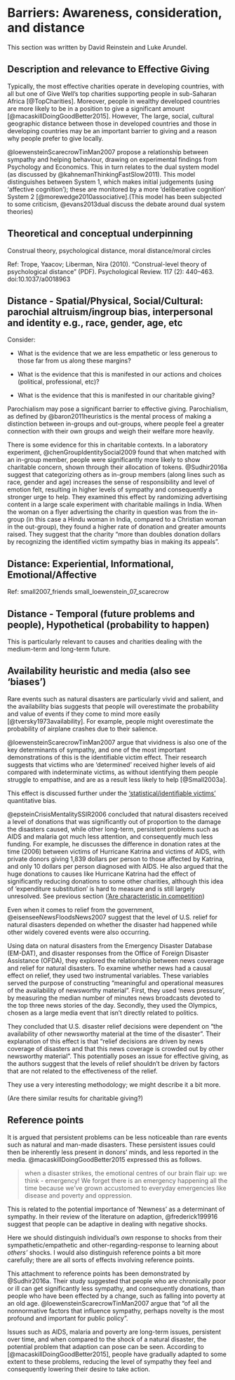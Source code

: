 # Barriers: Awareness, consideration, and distance {#aware-distance}

<div class="marginnote">
This section was written by David Reinstein and Luke Arundel.
</div>
 
## Description and relevance to Effective Giving

Typically, the most effective charities operate in developing countries, with all but one of Give Well's top charities supporting people in sub-Saharan Africa [@TopCharities]. Moreover, people in wealthy developed countries are more likely to be in a position to give a significant amount [@macaskillDoingGoodBetter2015]. However, The large, social,  cultural geographic distance between those in developed countries and those in developing countries may be an important barrier to giving  and a reason why people prefer to give locally. 

@loewensteinScarecrowTinMan2007 propose a relationship between sympathy and helping behaviour, drawing on experimental findings from Psychology and Economics. This in turn relates to the dual system model (as discussed by @kahnemanThinkingFastSlow2011). This model distinguishes between System 1, which makes initial judgements (using 'affective cognition'); these are monitored by a more 'deliberative cognition' System 2 [@morewedge2010associative].(This model has been subjected to some criticism, @evans2013dual discuss the debate around dual system theories)

<!-- @LA: this psychological model is widely known but also widely criticised model; we need to either mention it briefly with a link to some papers surveying it, or discuss it more carefully. Perhaps you can draw (and quote) some language from my paper with Robin Bergh, or others in this literature -->

## Theoretical and conceptual underpinning

Construal theory,  psychological distance,  moral distance/moral circles

<div class="marginnote">
Ref: Trope, Yaacov; Liberman, Nira (2010). "Construal-level theory of psychological distance" (PDF). Psychological Review. 117 (2): 440–463. doi:10.1037/a0018963
</div>

<!-- ?cuddy\_ea\_2007 (Sudhir ea, \'16) -->

## Distance - Spatial/Physical, Social/Cultural: parochial altruism/ingroup bias,  interpersonal and identity e.g., race, gender, age, etc

Consider: 

- What is the evidence that we are less empathetic or less generous to those far from us along these margins?

- What is the evidence that this is manifested in our actions and choices (political, professional, etc)?

-  What is the evidence that this is manifested in our charitable giving? 

Parochialism may pose a significant barrier to effective giving. Parochialism, as defined by @baron2011heuristics is the mental process of making a distinction between in-groups and out-groups, where people feel a greater connection with their own groups and weigh their welfare more heavily.

There is some evidence for this in charitable contexts. In a laboratory experiment, @chenGroupIdentitySocial2009 found that when matched with an in-group member, people were significantly more likely to show charitable concern, shown through their allocation of tokens. @Sudhir2016a suggest that categorizing others as in-group members (along lines such as race, gender and age) increases the sense of responsibility and level of emotion felt, resulting in higher levels of sympathy and consequently a stronger urge to help. They examined this effect by randomizing advertising content in a large scale experiment with charitable mailings in India. When the woman on a flyer advertising the charity in question was from the in-group (in this case a Hindu woman in India, compared to a Christian woman in the out-group), they found a higher rate of donation and greater amounts raised. They suggest that the charity "more than doubles donation dollars by recognizing the identified victim sympathy bias in making its appeals". 

## Distance: Experiential, Informational, Emotional/Affective

<div class="marginnote">
 Ref: small2007_friends	small_loewenstein_07_scarecrow
</div>

## Distance -  Temporal (future problems and people), Hypothetical (probability to happen)

<div class="marginnote">
This is particularly relevant to causes and charities dealing with the medium-term and long-term future.
</div>

## Availability heuristic and media (also see 'biases')

Rare events such as natural disasters are particularly vivid and salient, and the availability bias suggests that people will overestimate the probability and value of events if they come to mind more easily [@tversky1973availability]. For example, people might overestimate the probability of airplane crashes due to their salience. 

@loewensteinScarecrowTinMan2007 argue that vividness is also one of the key determinants of sympathy, and one of the most important demonstrations of this is the identifiable victim effect. Their research suggests that victims who are 'determined' received higher levels of aid compared with indeterminate victims, as without identifying them people struggle to empathise, and are as a result less likely to help [@Small2003a]. 

<div class="marginnote">
 This effect is discussed further under the ['statistical/identifiable victims'](#statvictims) quantitative bias.
</div>

<!-- TODO: can we figure out a way to dynamically cite section numbers? -->


@epsteinCrisisMentalitySSIR2006 concluded that natural disasters received a level of donations that was significantly out of proportion to the damage the disasters caused, while other long-term, persistent problems such as AIDS and malaria got much less attention, and consequently much less funding. For example, he discusses the difference in donation rates at the time (2006) between victims of Hurricane Katrina and victims of AIDS, with private donors giving 1,839 dollars per person to those affected by Katrina, and only 10 dollars per person diagnosed with AIDS. He also argued that the huge donations to causes like Hurricane Katrina had the effect of significantly reducing donations to some other charities, although this idea of 'expenditure substitution' is hard to measure and is still largely unresolved. See previous section (['Are characteristic in competition](#substitution))

Even when it comes to relief from the government, @eisenseeNewsFloodsNews2007 suggest that the level of U.S. relief for natural disasters depended on whether the disaster had happened while other widely covered events were also occurring. 

Using data on natural disasters from the Emergency Disaster Database (EM-DAT), and disaster responses from the Office of Foreign Disaster Assistance (OFDA), they explored the relationship between news coverage and relief for natural disasters. To examine whether news had a causal effect on relief, they used two instrumental variables. These variables served the purpose of constructing “meaningful and operational measures of the availability of newsworthy material”. First, they used ‘news pressure’, by measuring the median number of minutes news broadcasts devoted to the top three news stories of the day. Secondly, they used the Olympics, chosen as a large media event that isn’t directly related to politics. 

They concluded that U.S. disaster relief decisions were dependent on “the availability of other newsworthy material at the time of the disaster”. Their explanation of this effect is that “relief decisions are driven by news coverage of disasters and that this news coverage is crowded out by other newsworthy material”. This potentially poses an issue for effective giving, as the authors suggest that the levels of relief shouldn’t be driven by factors that are not related to the effectiveness of the relief. 

<div class="marginnote">
They use a very interesting methodology; we might describe it a bit more.</div>
 




<div class="marginnote">
 (Are there similar results for charitable giving?)
</div>

<!-- Consistent problems aren't as noticable (reflected in media also) - availability heuristic [separate from 'repeated exposure makes it more relevant ... opposite implication] -->

## Reference points 

It is argued that persistent problems can be less noticeable than rare events such as natural and man-made disasters. These persistent issues could then be inherently less present in donors' minds, and less reported in the media. @macaskillDoingGoodBetter2015 expressed this as follows.

> when a disaster strikes, the emotional centres of our brain flair up: we think - emergency! We forget there is an emergency happening all the time because we've grown accustomed to everyday emergencies like disease and poverty and oppression.  

This is related to the potential importance of 'Newness' as a determinant of sympathy. In their review of the literature on adaption, @frederick199916 suggest that people can be adaptive in dealing with negative shocks. 

<div class="marginnote">
Here we should distinguish individual's *own* response to shocks from their sympathetic/empathetic and other-regarding-response to learning about *others'* shocks. I would also distinguish reference points a bit more carefully; there are all sorts of effects involving reference points.
</div>

This attachment to reference points has been demonstrated by @Sudhir2016a. Their study suggested that people who are chronically poor or ill can get significantly less sympathy, and consequently donations, than people who have been effected by a change, such as falling into poverty at an old age. @loewensteinScarecrowTinMan2007 argue that "of all the nonnormative factors that influence sympathy, perhaps novelty is the most profound and important for public policy". 

Issues such as AIDS, malaria and poverty are long-term issues, persistent over time, and when compared to the shock of a natural disaster, the potential problem that adaption can pose can be seen. According to [@macaskillDoingGoodBetter2015], people have gradually adapted to some extent to these problems, reducing the level of sympathy they feel and consequently lowering their desire to take action.

<!-- @LS -it's improving but lets focus more on the *evidence* for these things. It will help to look at the previous literature review and synthesis work on these (see section 2.2 for a start). We can even incorporate material from this work, carefully citing it
--> 
